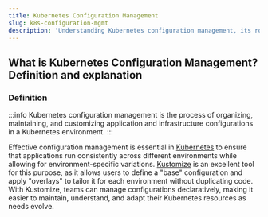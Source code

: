 ```yaml
---
title: Kubernetes Configuration Management
slug: k8s-configuration-mgmt
description: 'Understanding Kubernetes configuration management, its role in Kubernetes application deployment, and how it simplifies the process of organizing, maintaining, and customizing application and infrastructure configurations'
---
```


## What is Kubernetes Configuration Management? Definition and explanation

### Definition

:::info 
Kubernetes configuration management is the process of organizing, maintaining, and customizing application and infrastructure configurations in a Kubernetes environment.
:::

Effective configuration management is essential in [Kubernetes](/docs/glossary/kubernetes/) to ensure that applications run consistently across different environments while allowing for environment-specific variations. [Kustomize](/docs/glossary/kustomize) is an excellent tool for this purpose, as it allows users to define a "base" configuration and apply "overlays" to tailor it for each environment without duplicating code. With Kustomize, teams can manage configurations declaratively, making it easier to maintain, understand, and adapt their Kubernetes resources as needs evolve.
